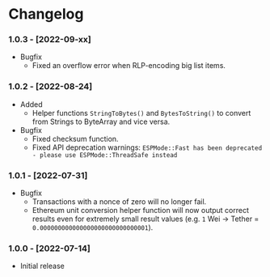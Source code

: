 
# Changelog

### 1.0.3 - [2022-09-xx]
- Bugfix
  - Fixed an overflow error when RLP-encoding big list items.

### 1.0.2 - [2022-08-24]
- Added
  - Helper functions `StringToBytes()` and `BytesToString()` to convert from Strings to ByteArray and vice versa.
- Bugfix
  - Fixed checksum function.
  - Fixed API deprecation warnings: `ESPMode::Fast has been deprecated - please use ESPMode::ThreadSafe instead`

### 1.0.1 - [2022-07-31]
- Bugfix
  - Transactions with a nonce of zero will no longer fail.
  - Ethereum unit conversion helper function will now output correct results even for extremely small result values (e.g. `1` Wei → Tether = `0.000000000000000000000000000001`).

### 1.0.0 - [2022-07-14]
- Initial release
